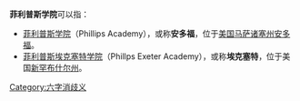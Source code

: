 '''菲利普斯学院'''可以指：
*[[菲利普斯学院|菲利普斯学院]]（Phillips Academy），或称'''安多福'''，位于[[美国|美国]][[马萨诸塞州|马萨诸塞州]][[安多弗_(马萨诸塞州)|安多福]]。
*[[菲利普斯埃克塞特学院|菲利普斯埃克塞特学院]]（Phillps Exeter Academy），或称'''埃克塞特'''，位于美国[[新罕布什尔州|新罕布什尔州]]{{Link-en|埃克塞特|Exeter, New Hampshire}}。

[[Category:六字消歧义|Category:六字消歧义]]